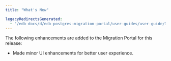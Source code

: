 ```yaml
---
title: "What's New"

legacyRedirectsGenerated:
  - "/edb-docs/d/edb-postgres-migration-portal/user-guides/user-guide/3.0.1/whats_new.html"
---
```


<div id="whats_new" class="registered_link"></div>

The following enhancements are added to the Migration Portal for this release:

-   Made minor UI enhancements for better user experience.
